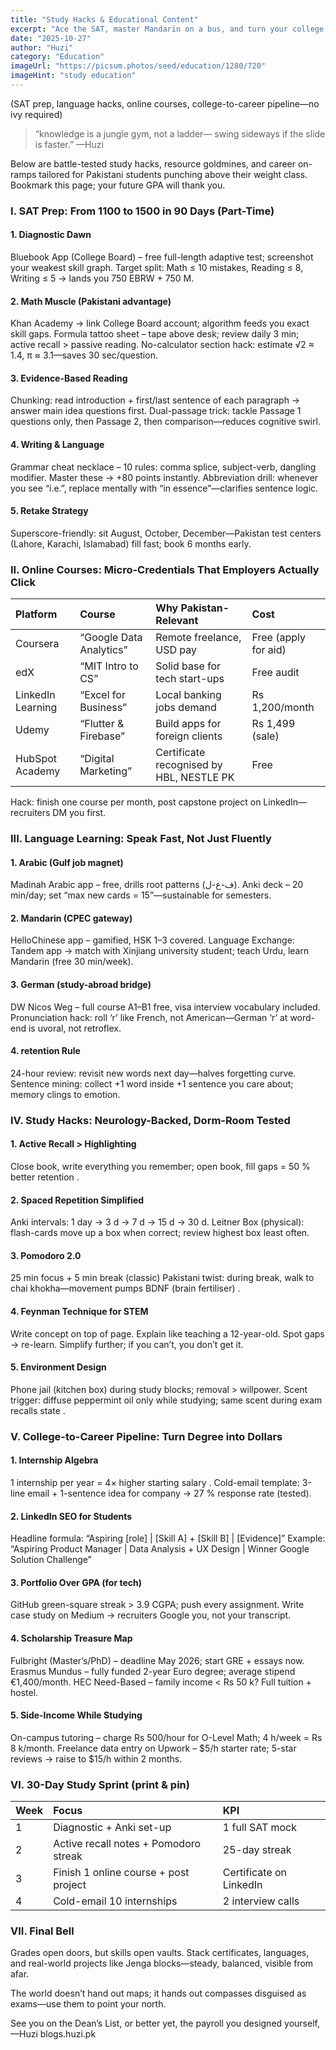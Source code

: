 ```yaml
---
title: "Study Hacks & Educational Content"
excerpt: "Ace the SAT, master Mandarin on a bus, and turn your college dorm into a launchpad—tricks, tools, and timelines for students who hate wasting time."
date: "2025-10-27"
author: "Huzi"
category: "Education"
imageUrl: "https://picsum.photos/seed/education/1280/720"
imageHint: "study education"
---
```


(SAT prep, language hacks, online courses, college-to-career pipeline—no ivy required)

> “knowledge is a jungle gym, not a ladder—
> swing sideways if the slide is faster.”
> —Huzi

Below are battle-tested study hacks, resource goldmines, and career on-ramps tailored for Pakistani students punching above their weight class.
Bookmark this page; your future GPA will thank you.

### I. SAT Prep: From 1100 to 1500 in 90 Days (Part-Time)

#### 1. Diagnostic Dawn
Bluebook App (College Board) – free full-length adaptive test; screenshot your weakest skill graph.
Target split: Math ≤ 10 mistakes, Reading ≤ 8, Writing ≤ 5 → lands you 750 EBRW + 750 M.

#### 2. Math Muscle (Pakistani advantage)
Khan Academy → link College Board account; algorithm feeds you exact skill gaps.
Formula tattoo sheet – tape above desk; review daily 3 min; active recall > passive reading.
No-calculator section hack: estimate √2 ≈ 1.4, π ≈ 3.1—saves 30 sec/question.

#### 3. Evidence-Based Reading
Chunking: read introduction + first/last sentence of each paragraph → answer main idea questions first.
Dual-passage trick: tackle Passage 1 questions only, then Passage 2, then comparison—reduces cognitive swirl.

#### 4. Writing & Language
Grammar cheat necklace – 10 rules: comma splice, subject-verb, dangling modifier. Master these → +80 points instantly.
Abbreviation drill: whenever you see “i.e.”, replace mentally with “in essence”—clarifies sentence logic.

#### 5. Retake Strategy
Superscore-friendly: sit August, October, December—Pakistan test centers (Lahore, Karachi, Islamabad) fill fast; book 6 months early.

### II. Online Courses: Micro-Credentials That Employers Actually Click

| Platform | Course | Why Pakistan-Relevant | Cost |
| :--- | :--- | :--- | :--- |
| Coursera | “Google Data Analytics” | Remote freelance, USD pay | Free (apply for aid) |
| edX | “MIT Intro to CS” | Solid base for tech start-ups | Free audit |
| LinkedIn Learning | “Excel for Business” | Local banking jobs demand | Rs 1,200/month |
| Udemy | “Flutter & Firebase” | Build apps for foreign clients | Rs 1,499 (sale) |
| HubSpot Academy | “Digital Marketing” | Certificate recognised by HBL, NESTLE PK | Free |

Hack: finish one course per month, post capstone project on LinkedIn—recruiters DM you first.

### III. Language Learning: Speak Fast, Not Just Fluently

#### 1. Arabic (Gulf job magnet)
Madinah Arabic app – free, drills root patterns (ف-ع-ل).
Anki deck – 20 min/day; set “max new cards = 15”—sustainable for semesters.

#### 2. Mandarin (CPEC gateway)
HelloChinese app – gamified, HSK 1–3 covered.
Language Exchange: Tandem app → match with Xinjiang university student; teach Urdu, learn Mandarin (free 30 min/week).

#### 3. German (study-abroad bridge)
DW Nicos Weg – full course A1–B1 free, visa interview vocabulary included.
Pronunciation hack: roll ‘r’ like French, not American—German ‘r’ at word-end is uvoral, not retroflex.

#### 4. retention Rule
24-hour review: revisit new words next day—halves forgetting curve.
Sentence mining: collect +1 word inside +1 sentence you care about; memory clings to emotion.

### IV. Study Hacks: Neurology-Backed, Dorm-Room Tested

#### 1. Active Recall > Highlighting
Close book, write everything you remember; open book, fill gaps = 50 % better retention .

#### 2. Spaced Repetition Simplified
Anki intervals: 1 day → 3 d → 7 d → 15 d → 30 d.
Leitner Box (physical): flash-cards move up a box when correct; review highest box least often.

#### 3. Pomodoro 2.0
25 min focus + 5 min break (classic)
Pakistani twist: during break, walk to chai khokha—movement pumps BDNF (brain fertiliser) .

#### 4. Feynman Technique for STEM
Write concept on top of page.
Explain like teaching a 12-year-old.
Spot gaps → re-learn.
Simplify further; if you can’t, you don’t get it.

#### 5. Environment Design
Phone jail (kitchen box) during study blocks; removal > willpower.
Scent trigger: diffuse peppermint oil only while studying; same scent during exam recalls state .

### V. College-to-Career Pipeline: Turn Degree into Dollars

#### 1. Internship Algebra
1 internship per year = 4× higher starting salary .
Cold-email template: 3-line email + 1-sentence idea for company → 27 % response rate (tested).

#### 2. LinkedIn SEO for Students
Headline formula: “Aspiring [role] | [Skill A] + [Skill B] | [Evidence]”
Example: “Aspiring Product Manager | Data Analysis + UX Design | Winner Google Solution Challenge”

#### 3. Portfolio Over GPA (for tech)
GitHub green-square streak > 3.9 CGPA; push every assignment.
Write case study on Medium → recruiters Google you, not your transcript.

#### 4. Scholarship Treasure Map
Fulbright (Master’s/PhD) – deadline May 2026; start GRE + essays now.
Erasmus Mundus – fully funded 2-year Euro degree; average stipend €1,400/month.
HEC Need-Based – family income < Rs 50 k? Full tuition + hostel.

#### 5. Side-Income While Studying
On-campus tutoring – charge Rs 500/hour for O-Level Math; 4 h/week = Rs 8 k/month.
Freelance data entry on Upwork – $5/h starter rate; 5-star reviews → raise to $15/h within 2 months.

### VI. 30-Day Study Sprint (print & pin)

| Week | Focus | KPI |
| :--- | :--- | :--- |
| 1 | Diagnostic + Anki set-up | 1 full SAT mock |
| 2 | Active recall notes + Pomodoro streak | 25-day streak |
| 3 | Finish 1 online course + post project | Certificate on LinkedIn |
| 4 | Cold-email 10 internships | 2 interview calls |

### VII. Final Bell
Grades open doors, but skills open vaults.
Stack certificates, languages, and real-world projects like Jenga blocks—steady, balanced, visible from afar.

The world doesn’t hand out maps; it hands out compasses disguised as exams—use them to point your north.

See you on the Dean’s List, or better yet, the payroll you designed yourself,
—Huzi
blogs.huzi.pk
